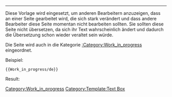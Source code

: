 {{VeryImportantMessage|[[File:Under construction icon-blue.svg|45px]] Diese Seite ist in Bearbeitung. Bitte nicht bearbeiten oder übersetzen, bis dieser Hinweis entfernt wurde.}}
<includeonly>[[Category:Work_in_progress]]</includeonly><noinclude>

----

Diese Vorlage wird eingesetzt, um anderen Bearbeitern anzuzeigen, dass an einer Seite gearbeitet wird, die sich stark verändert und dass andere Bearbeiter diese Seite momentan nicht bearbeiten sollten. Sie sollten diese Seite nicht übersetzen, da sich ihr Text wahrscheinlich ändert und dadurch die Übersetzung schon wieder veraltet sein würde.

Die Seite wird auch in die Kategorie [[:Category:Work_in_progress]] eingeordnet.

Beispiel:

 <nowiki>{{Work_in_progress/de}}</nowiki>

Result:

{{Work_in_progress/de}}

[[Category:Template:Text Box]]
</noinclude>